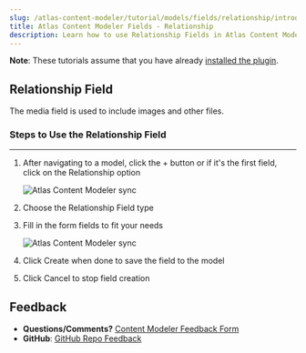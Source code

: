 ```yaml
---
slug: /atlas-content-modeler/tutorial/models/fields/relationship/introduction
title: Atlas Content Modeler Fields - Relationship
description: Learn how to use Relationship Fields in Atlas Content Modeler.
---
```


**Note**: These tutorials assume that you have already [installed the plugin](../../../../introduction.mdx).

## Relationship Field

The media field is used to include images and other files.

### Steps to Use the Relationship Field
---
1. After navigating to a model, click the + button or if it's the first field, click on the Relationship option

    ![Atlas Content Modeler sync](../../../../images/Screen_Shot_2021-09-01_at_12.17.53_PM.png)

1. Choose the Relationship Field type

1. Fill in the form fields to fit your needs

    ![Atlas Content Modeler sync](../../../../images/Screen_Shot_2021-09-01_at_12.18.18_PM.png)

1. Click Create when done to save the field to the model

1. Click Cancel to stop field creation

## Feedback

- **Questions/Comments?** [Content Modeler Feedback Form](https://docs.google.com/forms/d/e/1FAIpQLScc2VN-GRSJMz8zVgJLL6kiX3VeV2jkSDnmU1gnuNElEHCEVQ/viewform)
- **GitHub**: [GitHub Repo Feedback](https://github.com/wpengine/atlas-content-modeler/issues/new/choose)